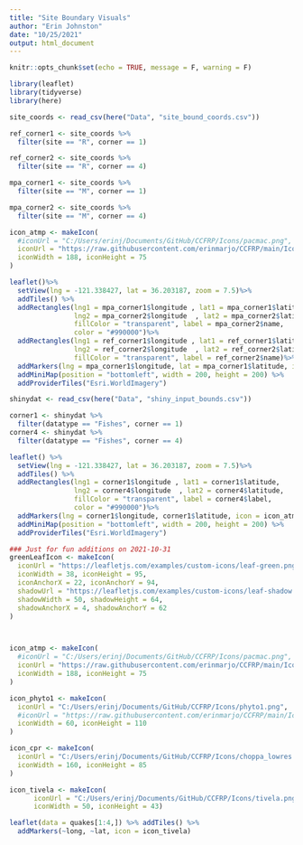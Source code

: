 ```yaml
---
title: "Site Boundary Visuals"
author: "Erin Johnston"
date: "10/25/2021"
output: html_document
---
```


```r
knitr::opts_chunk$set(echo = TRUE, message = F, warning = F)
```

```r

library(leaflet)
library(tidyverse)
library(here)

```


```r

site_coords <- read_csv(here("Data", "site_bound_coords.csv"))

ref_corner1 <- site_coords %>%
  filter(site == "R", corner == 1)

ref_corner2 <- site_coords %>%
  filter(site == "R", corner == 4)

mpa_corner1 <- site_coords %>%
  filter(site == "M", corner == 1)

mpa_corner2 <- site_coords %>%
  filter(site == "M", corner == 4)

```



```r

icon_atmp <- makeIcon(
  #iconUrl = "C:/Users/erinj/Documents/GitHub/CCFRP/Icons/pacmac.png",
  iconUrl = "https://raw.githubusercontent.com/erinmarjo/CCFRP/main/Icons/pacmac.png",
  iconWidth = 188, iconHeight = 75
)

leaflet()%>%
  setView(lng = -121.338427, lat = 36.203187, zoom = 7.5)%>%
  addTiles() %>%
  addRectangles(lng1 = mpa_corner1$longitude , lat1 = mpa_corner1$latitude, 
                lng2 = mpa_corner2$longitude  , lat2 = mpa_corner2$latitude,
                fillColor = "transparent", label = mpa_corner2$name, 
                color = "#990000")%>%
  addRectangles(lng1 = ref_corner1$longitude , lat1 = ref_corner1$latitude, 
                lng2 = ref_corner2$longitude  , lat2 = ref_corner2$latitude,
                fillColor = "transparent", label = ref_corner2$name)%>%
  addMarkers(lng = mpa_corner1$longitude, lat = mpa_corner1$latitude, icon = icon_atmp) %>%
  addMiniMap(position = "bottomleft", width = 200, height = 200) %>%
  addProviderTiles("Esri.WorldImagery")

```

```r

shinydat <- read_csv(here("Data", "shiny_input_bounds.csv"))

corner1 <- shinydat %>%
  filter(datatype == "Fishes", corner == 1) 
corner4 <- shinydat %>%
  filter(datatype == "Fishes", corner == 4)

leaflet() %>%
  setView(lng = -121.338427, lat = 36.203187, zoom = 7.5)%>%
  addTiles() %>%
  addRectangles(lng1 = corner1$longitude , lat1 = corner1$latitude, 
                lng2 = corner4$longitude  , lat2 = corner4$latitude,
                fillColor = "transparent", label = corner4$label, 
                color = "#990000")%>%
  addMarkers(lng = corner1$longitude, corner1$latitude, icon = icon_atmp) %>%
  addMiniMap(position = "bottomleft", width = 200, height = 200) %>%
  addProviderTiles("Esri.WorldImagery")

```




```r

### Just for fun additions on 2021-10-31
greenLeafIcon <- makeIcon(
  iconUrl = "https://leafletjs.com/examples/custom-icons/leaf-green.png",
  iconWidth = 38, iconHeight = 95,
  iconAnchorX = 22, iconAnchorY = 94,
  shadowUrl = "https://leafletjs.com/examples/custom-icons/leaf-shadow.png",
  shadowWidth = 50, shadowHeight = 64,
  shadowAnchorX = 4, shadowAnchorY = 62
)



icon_atmp <- makeIcon(
  #iconUrl = "C:/Users/erinj/Documents/GitHub/CCFRP/Icons/pacmac.png",
  iconUrl = "https://raw.githubusercontent.com/erinmarjo/CCFRP/main/Icons/pacmac.png",
  iconWidth = 188, iconHeight = 75
)

icon_phyto1 <- makeIcon(
  iconUrl = "C:/Users/erinj/Documents/GitHub/CCFRP/Icons/phyto1.png",
  #iconUrl = "https://raw.githubusercontent.com/erinmarjo/CCFRP/main/Icons/pacmac.png",
  iconWidth = 60, iconHeight = 110
)

icon_cpr <- makeIcon(
  iconUrl = "C:/Users/erinj/Documents/GitHub/CCFRP/Icons/choppa_lowres.png",
  iconWidth = 160, iconHeight = 85
)

icon_tivela <- makeIcon(
      iconUrl = "C:/Users/erinj/Documents/GitHub/CCFRP/Icons/tivela.png",
      iconWidth = 50, iconHeight = 43)

leaflet(data = quakes[1:4,]) %>% addTiles() %>%
  addMarkers(~long, ~lat, icon = icon_tivela)


```

